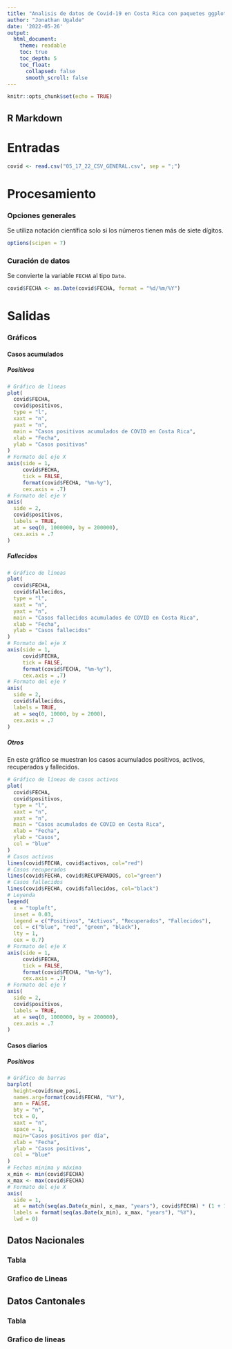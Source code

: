 ---
title: "Analisis de datos de Covid-19 en Costa Rica con paquetes ggplot2"
author: "Jonathan Ugalde"
date: '2022-05-26'
output:
  html_document:
    theme: readable    
    toc: true
    toc_depth: 5
    toc_float:
      collapsed: false
      smooth_scroll: false
---

```{r setup, include=FALSE}
knitr::opts_chunk$set(echo = TRUE)
```

## R Markdown

# Entradas

```{r carga de datos}
covid <- read.csv("05_17_22_CSV_GENERAL.csv", sep = ";")
```


# Procesamiento

### Opciones generales
Se utiliza notación científica solo si los números tienen más de siete dígitos.

```{r opciones-generales}
options(scipen = 7)
```

### Curación de datos

Se convierte la variable `FECHA` al tipo `Date`.

```{r conversion-fecha}
covid$FECHA <- as.Date(covid$FECHA, format = "%d/%m/%Y")
```


# Salidas


### Gráficos

#### Casos acumulados

##### Positivos

```{r positivos-acumulados}
# Gráfico de líneas
plot(
  covid$FECHA,
  covid$positivos,
  type = "l",
  xaxt = "n",
  yaxt = "n",
  main = "Casos positivos acumulados de COVID en Costa Rica",
  xlab = "Fecha",
  ylab = "Casos positivos"
)
# Formato del eje X
axis(side = 1,
     covid$FECHA,
     tick = FALSE,
     format(covid$FECHA, "%m-%y"),
     cex.axis = .7)
# Formato del eje Y
axis(
  side = 2,
  covid$positivos,
  labels = TRUE,  
  at = seq(0, 1000000, by = 200000),
  cex.axis = .7
)
```


##### Fallecidos

```{r fallecidos-acumulados}
# Gráfico de líneas
plot(
  covid$FECHA,
  covid$fallecidos,
  type = "l",
  xaxt = "n",
  yaxt = "n",
  main = "Casos fallecidos acumulados de COVID en Costa Rica",
  xlab = "Fecha",
  ylab = "Casos fallecidos"
)
# Formato del eje X
axis(side = 1,
     covid$FECHA,
     tick = FALSE,
     format(covid$FECHA, "%m-%y"),
     cex.axis = .7)
# Formato del eje Y
axis(
  side = 2,
  covid$fallecidos,
  labels = TRUE,  
  at = seq(0, 10000, by = 2000),
  cex.axis = .7
)
```


##### Otros
En este gráfico se muestran los casos acumulados positivos, activos, recuperados y fallecidos.

```{r positivos-activos-recuperados-fallecidos-acumulados}
# Gráfico de líneas de casos activos
plot(
  covid$FECHA,
  covid$positivos,
  type = "l",
  xaxt = "n",
  yaxt = "n",
  main = "Casos acumulados de COVID en Costa Rica",
  xlab = "Fecha",
  ylab = "Casos",
  col = "blue"
)
# Casos activos
lines(covid$FECHA, covid$activos, col="red")
# Casos recuperados
lines(covid$FECHA, covid$RECUPERADOS, col="green")
# Casos fallecidos
lines(covid$FECHA, covid$fallecidos, col="black")
# Leyenda
legend(
  x = "topleft",
  inset = 0.03,
  legend = c("Positivos", "Activos", "Recuperados", "Fallecidos"),
  col = c("blue", "red", "green", "black"),
  lty = 1,
  cex = 0.7)
# Formato del eje X
axis(side = 1,
     covid$FECHA,
     tick = FALSE,
     format(covid$FECHA, "%m-%y"),
     cex.axis = .7)
# Formato del eje Y
axis(
  side = 2,
  covid$positivos,
  labels = TRUE,  
  at = seq(0, 1000000, by = 200000),
  cex.axis = .7
)
```


#### Casos diarios

##### Positivos

```{r positivos-diarios}
# Gráfico de barras
barplot(
  height=covid$nue_posi,
  names.arg=format(covid$FECHA, "%Y"),
  ann = FALSE, 
  bty = "n", 
  tck = 0, 
  xaxt = "n",
  space = 1,
  main="Casos positivos por día",
  xlab = "Fecha",
  ylab = "Casos positivos",
  col = "blue"
)
# Fechas minima y máxima
x_min <- min(covid$FECHA)
x_max <- max(covid$FECHA)
# Formato del eje X
axis(
  side = 1,
  at = match(seq(as.Date(x_min), x_max, "years"), covid$FECHA) * (1 + 1),
  labels = format(seq(as.Date(x_min), x_max, "years"), "%Y"),
  lwd = 0)
```




## Datos Nacionales 

### Tabla

### Grafico de Lineas

## Datos Cantonales

### Tabla

### Grafico de lineas